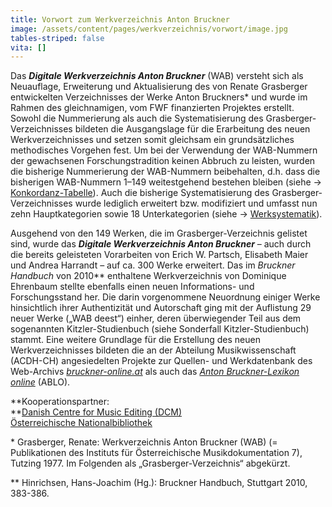 ```yaml
---
title: Vorwort zum Werkverzeichnis Anton Bruckner
image: /assets/content/pages/werkverzeichnis/vorwort/image.jpg
tables-striped: false
vita: []
---
```

Das ***Digitale Werkverzeichnis Anton Bruckner*** (WAB) versteht sich als Neuauflage, Erweiterung und Aktualisierung des von Renate Grasberger entwickelten Verzeichnisses der Werke Anton Bruckners\* und wurde im Rahmen des gleichnamigen, vom FWF finanzierten Projektes erstellt. Sowohl die Nummerierung als auch die Systematisierung des Grasberger-Verzeichnisses bildeten die Ausgangslage für die Erarbeitung des neuen Werkverzeichnisses und setzen somit gleichsam ein grundsätzliches methodisches Vorgehen fest. Um bei der Verwendung der WAB-Nummern der gewachsenen Forschungstradition keinen Abbruch zu leisten, wurden die bisherige Nummerierung der WAB-Nummern beibehalten, d.h. dass die bisherigen WAB-Nummern 1–149 weitestgehend bestehen bleiben (siehe → [Konkordanz-Tabelle](werkverzeichnis/wab-konkordanz)). Auch die bisherige Systematisierung des Grasberger-Verzeichnisses wurde lediglich erweitert bzw. modifiziert und umfasst nun zehn Hauptkategorien sowie 18 Unterkategorien (siehe → [Werksystematik](werkverzeichnis/werksystematik)).

Ausgehend von den 149 Werken, die im Grasberger-Verzeichnis gelistet sind, wurde das ***Digitale Werkverzeichnis Anton Bruckner*** – auch durch die bereits geleisteten Vorarbeiten von Erich W. Partsch, Elisabeth Maier und Andrea Harrandt – auf ca. 300 Werke erweitert. Das im *Bruckner Handbuch* von 2010\*\* enthaltene Werkverzeichnis von Dominique Ehrenbaum stellte ebenfalls einen neuen Informations- und Forschungsstand her. Die darin vorgenommene Neuordnung einiger Werke hinsichtlich ihrer Authentizität und Autorschaft ging mit der Auflistung 29 neuer Werke („WAB deest“) einher, deren überwiegender Teil aus dem sogenannten Kitzler-Studienbuch (siehe Sonderfall Kitzler-Studienbuch) stammt. Eine weitere Grundlage für die Erstellung des neuen Werkverzeichnisses bildeten die an der Abteilung Musikwissenschaft (ACDH-CH) angesiedelten Projekte zur Quellen- und Werkdatenbank des Web-Archivs [*bruckner-online.at*](http://www.bruckner-online.at) als auch das [*Anton Bruckner-Lexikon online*](http://www.bruckner-online.at/ablo/) (ABLO).

\*\*Kooperationspartner:\
\*\*[Danish Centre for Music Editing (DCM)](http://www.kb.dk/en/nb/dcm/)\
[Österreichische Nationalbibliothek](https://www.onb.ac.at/bibliothek/sammlungen/musik)

\* Grasberger, Renate: Werkverzeichnis Anton Bruckner (WAB) (= Publikationen des Instituts für Österreichische Musikdokumentation 7), Tutzing 1977. Im Folgenden als „Grasberger-Verzeichnis“ abgekürzt.

\*\* Hinrichsen, Hans-Joachim (Hg.): Bruckner Handbuch, Stuttgart 2010, 383-386.
